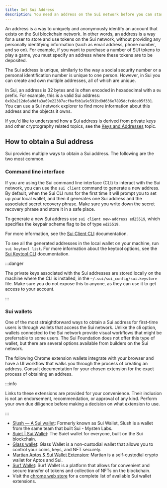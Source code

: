 ```yaml
---
title: Get Sui Address
description: You need an address on the Sui network before you can start trading NFTs, purchase SUI tokens, or perform other transactions.
---
```


An address is a way to uniquely and anonymously identify an account that exists on the Sui blockchain network. In other words, an address is a way for a user to store and use tokens on the Sui network, without providing any personally identifying information (such as email address, phone number, and so on). For example, if you want to purchase a number of SUI tokens to play a game, you must specify an address where these tokens are to be deposited.

The Sui address is unique, similarly to the way a social security number or a personal identification number is unique to one person. However, in Sui you can create and own multiple addresses, all of which are unique. 

In Sui, an address is 32 bytes and is often encoded in hexadecimal with a `0x` prefix. For example, this is a valid Sui address: `0x02a212de6a9dfa3a69e22387acfbafbb1a9e591bd9d636e7895dcfc8de05f331`. You can use a Sui network explorer to find more information about this address and the objects it owns.

If you'd like to understand how a Sui address is derived from private keys and other cryptography related topics, see the [Keys and Addresses](/concepts/cryptography/transaction-auth/keys-addresses.mdx) topic.


## How to obtain a Sui address

Sui provides multiple ways to obtain a Sui address. The following are the two most common. 

### Command line interface

If you are using the Sui command line interface (CLI) to interact with the Sui network, you can use the `sui client` command to generate a new address. By default, when the Sui CLI runs for the first time it will prompt you to set up your local wallet, and then it generates one Sui address and the associated secret recovery phrase. Make sure you write down the secret recovery phrase and store it in a safe place. 

To generate a new Sui address use `sui client new-address ed25519`, which specifies the keypair scheme flag to be of type `ed25519`.

For more information, see the [Sui Client CLI](../../../references/cli/client.mdx) documentation.

To see all the generated addresses in the local wallet on your machine, run `sui keytool list`. For more information about the keytool options, see the [Sui Keytool CLI](../../../references/cli/keytool.mdx) documentation.

:::danger

The private keys associated with the Sui addresses are stored locally on the machine where the CLI is installed, in the `~/.sui/sui_config/sui.keystore` file. Make sure you do not expose this to anyone, as they can use it to get access to your account.

:::

### Sui wallets

One of the most straightforward ways to obtain a Sui address for first-time users is through wallets that access the Sui network. Unlike the cli option, wallets connected to the Sui network provide visual workflows that might be preferrable to some users. The Sui Foundation does not offer this type of wallet, but there are several options available from builders on the Sui network. 

The following Chrome extension wallets integrate with your browser and have a UI workflow that walks you through the process of creating an address. Consult documentation for your chosen extension for the exact process of obtaining an address.

:::info

Links to these extensions are provided for your convenience. Their inclusion is not an endorsement, recommendation, or approval of any kind. Perform your own due diligence before making a decision on what extension to use.

:::

- [Slush — A Sui wallet](https://chromewebstore.google.com/detail/sui-wallet/opcgpfmipidbgpenhmajoajpbobppdil): Formerly known as Sui Wallet, Slush is a wallet from the same team that built Sui - Mysten Labs.
- [Suiet | Sui Wallet](https://chromewebstore.google.com/detail/suiet-sui-wallet/khpkpbbcccdmmclmpigdgddabeilkdpd): The Suiet wallet for everyone, built on the Sui blockchain. 
- [Glass wallet](https://chromewebstore.google.com/detail/glass-wallet-sui-wallet/loinekcabhlmhjjbocijdoimmejangoa): Glass Wallet is a non-custodial wallet that allows you to control your coins, keys, and NFT securely.
- [Martian Aptos & Sui Wallet Extension](https://chromewebstore.google.com/detail/martian-aptos-sui-wallet/efbglgofoippbgcjepnhiblaibcnclgk): Martian is a self-custodial crypto wallet for Aptos and Sui.
- [Surf Wallet](https://chromewebstore.google.com/detail/surf-wallet/emeeapjkbcbpbpgaagfchmcgglmebnen): Surf Wallet is a platform that allows for convenient and secure transfer of tokens and collection of NFTs on the blockchain.
- Visit the [chrome web store](https://chromewebstore.google.com/search/sui%20wallet) for a complete list of available Sui wallet extensions.